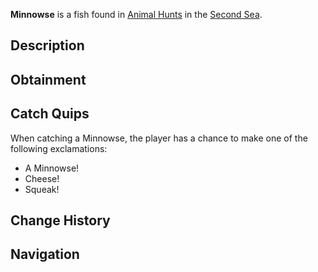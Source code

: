 {{FishInfobox
|image          = Minnowse.png
|rarity         = Limited
|event          = Animal Hunt
|sea            = Second Sea
|location       = [[Animals - Sea 2]]
|sublocation    = 
|sources        = Fishing Rod
|radar_location = 
|prog_speed     = +15
|xp             = 425
|weather        = Foggy
|time           = 
|season         = Spring
|bait           = Flakes
|base_weight    = 1.7
|base_value     = 250
|weight_range   = 1.2
|base_chance    = 100
|base_resil     = 120
}}
'''Minnowse''' is a {{Rarity|Limited}} fish found in [[Animal Hunt]]s in the [[Second Sea]].

== Description ==
{{Description|A tiny swimmer with twitching whiskers, scurrying through the shallows.|Bestiary Entry}}

== Obtainment ==
{{Description|It squeaks where the fog blankets the morning tide.|Bestiary Hint}}
{{Fish Availability|
Animal Hunt/Second Sea
|top_rods      = 
Flimsy Rod\330900.64\540521.74;
Firefly Rod\314843.1\571714.83;
Training Rod\314784.36\NaN;
Adventurer's Rod\272890.58\539649.84;
Candy Cane Rod\263661.13\307136.94;
Fischer's Rod\248770.98\276335.86;
Azure Of Lagoon\248478.74\365083.02;
Frog Rod\233337.33\363304.92;
Duncan's Rod\211946.12\351115.93;
Long Rod\209750.27\347994.9;
Free Spirit Rod\258082.11\287295.56;
Astralhook Rod\236496.58\17415.31;
Blazebringer Rod\226321.37\328657.67;
Verdant Shear Rod\213968.45\269378.6;
Trident Rod\197393.49\195026.25;
Ethereal Prism Rod\180979.24\215335.36;
No-Life Rod\179770.61\177590.13;
Seraphic Rod\176458.54\174342.36;
Challenger's Rod\175098.46\173845.39;
Rod Of The Exalted One\171747.39\185146.57;
Depthseeker Rod\170584.11\176495.8;
Rod Of The Forgotten Fang\170407.4\166554.3;
Avalanche Rod\170074.89\177856.11;
Volcanic Rod\169600.68\169040.44;
Rod Of The Depths\169269.12\164590.41;
Zeus Rod\169193.13\168634.24;
Steady Rod\138878.72\185039.78
|recommended   = Free Spirit Rod
}}

== Catch Quips ==
When catching a Minnowse, the player has a chance to make one of the following exclamations:
* A Minnowse!
* Cheese!
* Squeak!

== Change History ==
{{Change History|{{subst:Current Version}}}}

== Navigation ==
{{Fish Navbox|Animals - Sea 2}}